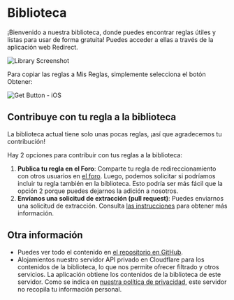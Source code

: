 # Biblioteca

¡Bienvenido a nuestra biblioteca, donde puedes encontrar reglas útiles y listas para usar de forma gratuita! Puedes acceder a ellas a través de la aplicación web Redirect.

![Library Screenshot](/img/library-screenshot.webp)

Para copiar las reglas a Mis Reglas, simplemente selecciona el botón Obtener:

![Get Button - iOS](/img/library-get-button-ios.gif)

## Contribuye con tu regla a la biblioteca

La biblioteca actual tiene solo unas pocas reglas, ¡así que agradecemos tu contribución!

Hay 2 opciones para contribuir con tus reglas a la biblioteca:

1.  **Publica tu regla en el Foro**: Comparte tu regla de redireccionamiento con otros usuarios en [el foro](https://github.com/mshibanami/redirect-web/discussions/categories/redirect-rules). Luego, podemos solicitar si podríamos incluir tu regla también en la biblioteca. Esto podría ser más fácil que la opción 2 porque puedes dejarnos la adición a nosotros.
2.  **Envíanos una solicitud de extracción (pull request)**: Puedes enviarnos una solicitud de extracción. Consulta [las instrucciones](https://github.com/mshibanami/redirect-web/tree/main/library) para obtener más información.

## Otra información

-   Puedes ver todo el contenido en [el repositorio en GitHub](https://github.com/mshibanami/redirect-web/tree/main/library).
-   Alojamientos nuestro servidor API privado en Cloudflare para los contenidos de la biblioteca, lo que nos permite ofrecer filtrado y otros servicios. La aplicación obtiene los contenidos de la biblioteca de este servidor. Como se indica en [nuestra política de privacidad](privacy-policy.mdx), este servidor no recopila tu información personal.
